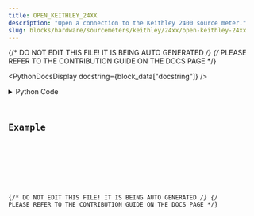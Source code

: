 ```yaml
---
title: OPEN_KEITHLEY_24XX
description: "Open a connection to the Keithley 2400 source meter."
slug: blocks/hardware/sourcemeters/keithley/24xx/open-keithley-24xx
---
```


{/* DO NOT EDIT THIS FILE! IT IS BEING AUTO GENERATED */}
{/* PLEASE REFER TO THE CONTRIBUTION GUIDE ON THE DOCS PAGE */}


<PythonDocsDisplay docstring={block_data["docstring"]} />
<details>
<summary>Python Code</summary>



<Code code={pythonCode} lang="py" wrap theme="dracula" />

[Find this Flojoy Block on GitHub](https://github.com/flojoy-ai/blocks/blob/main/blocks/HARDWARE/SOURCEMETERS/KEITHLEY/24XX/OPEN_KEITHLEY_24XX/OPEN_KEITHLEY_24XX.py)

</details>

## Example


<GetHelpWidget />


<AppDisplay app={app} blockName="OPEN_KEITHLEY_24XX" client:visible />


<Example />

{/* DO NOT EDIT THIS FILE! IT IS BEING AUTO GENERATED */}
{/* PLEASE REFER TO THE CONTRIBUTION GUIDE ON THE DOCS PAGE */}
